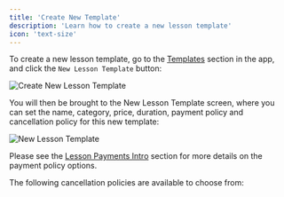 ```yaml
---
title: 'Create New Template'
description: 'Learn how to create a new lesson template'
icon: 'text-size'
---
```


To create a new lesson template, go to the [Templates](https://platform.tutoros.app/lesson-templates) section in the app, and click the `New Lesson Template` button:

![Create New Lesson Template](/images/create-new-template.png)

You will then be brought to the New Lesson Template screen, where you can set the name, category, price, duration, payment policy and cancellation policy for this new template:

![New Lesson Template](/images/new-template.png)

Please see the [Lesson Payments Intro](/payments/payments-intro) section for more details on the payment policy options.

The following cancellation policies are available to choose from:

